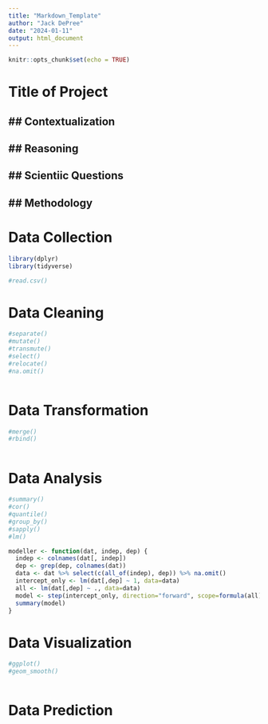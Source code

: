 ```yaml
---
title: "Markdown_Template"
author: "Jack DePree"
date: "2024-01-11"
output: html_document
---
```


```r
knitr::opts_chunk$set(echo = TRUE)
```

# Title of Project

## Contextualization
---

## Reasoning
---

## Scientiic Questions
---

## Methodology
---

# Data Collection
```r
library(dplyr)
library(tidyverse)

#read.csv()

```

# Data Cleaning
```r
#separate()
#mutate()
#transmute()
#select()
#relocate()
#na.omit()

```

```r

```

# Data Transformation
```r
#merge()
#rbind()

```

```r

```

# Data Analysis
```r
#summary()
#cor()
#quantile()
#group_by()
#sapply()
#lm()

```

```r
modeller <- function(dat, indep, dep) {
  indep <- colnames(dat[, indep])
  dep <- grep(dep, colnames(dat))
  data <- dat %>% select(c(all_of(indep), dep)) %>% na.omit()
  intercept_only <- lm(dat[,dep] ~ 1, data=data)
  all <- lm(dat[,dep] ~ ., data=data)
  model <- step(intercept_only, direction="forward", scope=formula(all), trace=0)
  summary(model)
}
```

# Data Visualization
```r
#ggplot()
#geom_smooth()

```

```r

```

# Data Prediction
```r

```